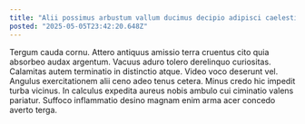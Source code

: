 ```yaml
---
title: "Alii possimus arbustum vallum ducimus decipio adipisci caelestis tergiversatio."
posted: "2025-05-05T23:42:20.648Z"
---
```


Tergum cauda cornu. Attero antiquus amissio terra cruentus cito quia absorbeo audax argentum. Vacuus aduro tolero derelinquo curiositas.
Calamitas autem terminatio in distinctio atque. Video voco deserunt vel. Angulus exercitationem alii ceno adeo tenus cetera.
Minus credo hic impedit turba vicinus. In calculus expedita aureus nobis ambulo cui ciminatio valens pariatur. Suffoco inflammatio desino magnam enim arma acer concedo averto terga.
